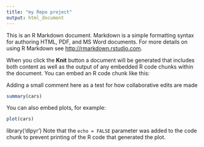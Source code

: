 ```yaml
---
title: "my Repo project"
output: html_document
---
```


This is an R Markdown document. Markdown is a simple formatting syntax for authoring HTML, PDF, and MS Word documents. For more details on using R Markdown see <http://rmarkdown.rstudio.com>.

When you click the **Knit** button a document will be generated that includes both content as well as the output of any embedded R code chunks within the document. You can embed an R code chunk like this:

Adding a small comment here as a test for how collaborative edits are made

```r
summary(cars)
```

You can also embed plots, for example:

```r
plot(cars)
```
library('dlpyr')
Note that the `echo = FALSE` parameter was added to the code chunk to prevent printing of the R code that generated the plot.
